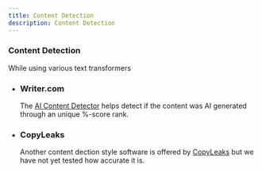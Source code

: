 ```yaml
---
title: Content Detection
description: Content Detection
---
```


### Content Detection

While using various text transformers 

- ### Writer.com
  The [AI Content Detector](https://writer.com/ai-content-detector/) helps detect if the content was AI generated through an unique %-score rank.

- ### CopyLeaks
  Another content dection style software is offered by [CopyLeaks](https://copyleaks.com/ai-content-detector) but we have not yet tested how accurate it is.